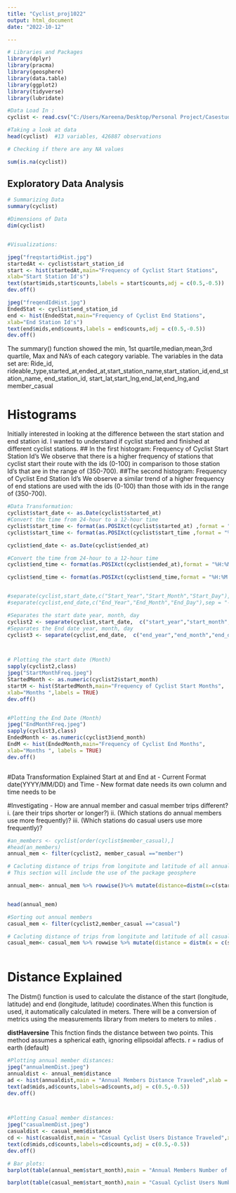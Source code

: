 ```yaml
---
title: "Cyclist_proj1022"
output: html_document
date: "2022-10-12"

---
```



```r
# Libraries and Packages 
library(dplyr)
library(pracma)
library(geosphere)
library(data.table)
library(ggplot2)
library(tidyverse)
library(lubridate)

```




```r
#Data Load In : 
cyclist <- read.csv("C:/Users/Kareena/Desktop/Personal Project/Casestudy_cyclisticOct22/Data/Divvy_Trips_2020_Q1.csv")

#Taking a look at data 
head(cyclist)  #13 variables, 426887 observations 

# Checking if there are any NA values 

sum(is.na(cyclist))

```

## Exploratory Data Analysis 
```r
# Summarizing Data
summary(cyclist)

#Dimensions of Data 
dim(cyclist)


#Visualizations:

jpeg("freqstartidHist.jpg")
startedAt <- cyclist$start_station_id
start <- hist(startedAt,main="Frequency of Cyclist Start Stations",
xlab="Start Station Id's")
text(start$mids,start$counts,labels = start$counts,adj = c(0.5,-0.5))
dev.off()

jpeg("freqendIdHist.jpg")
EndedStat <- cyclist$end_station_id
end <- hist(EndedStat,main="Frequency of Cyclist End Stations",
xlab="End Station Id's")
text(end$mids,end$counts,labels = end$counts,adj = c(0.5,-0.5))
dev.off()

```


The summary() function showed the min, 1st quartile,median,mean,3rd quartile, Max and NA's of each category variable. 
The variables in the data set are: Ride_id, rideable_type,started_at,ended_at,start_station_name,start_station_id,end_station_name, end_station_id, start_lat,start_lng,end_lat,end_lng,and member_casual 

# Histograms
Initially interested in looking at the difference between the start station and end station id. I wanted to understand if cyclist started and finished at different cyclist stations. 
## In the first histogram: Frequency of Cyclist Start Station Id's 
We observe that there is a higher frequency of stations that cyclist start their route with the ids (0-100) in comparison to those station Id's that are in the range of (350-700). 
##The second histogram: Frequency of Cyclist End Station Id's 
We observe a similar trend of a higher frequency of end stations are used with the ids (0-100) than those with ids in the range of (350-700).





```r
#Data Transformation:
cyclist$start_date <- as.Date(cyclist$started_at)
#Convert the time from 24-hour to a 12-hour time 
cyclist$start_time <- format(as.POSIXct(cyclist$started_at) ,format = "%H:%M:%S")
cyclist$start_time <- format(as.POSIXct(cyclist$start_time ,format = "%H:%M:%S"),format ="%I:%M:%S %p")

cyclist$end_date <- as.Date(cyclist$ended_at)

#Convert the time from 24-hour to a 12-hour time 
cyclist$end_time <- format(as.POSIXct(cyclist$ended_at),format = "%H:%M:%S")

cyclist$end_time <- format(as.POSIXct(cyclist$end_time,format = "%H:%M:%S"),format ="%I:%M:%S %p")


#separate(cyclist,start_date,c("Start_Year","Start_Month","Start_Day"),sep = " ")
#separate(cyclist,end_date,c("End_Year","End_Month","End_Day"),sep = "-")

#Separates the start date year, month, day 
cyclist2 <- separate(cyclist,start_date,  c("start_year","start_month","start_day"))
#Separates the End date year, month, day 
cyclist3 <- separate(cyclist,end_date,  c("end_year","end_month","end_day"))



# Plotting the start date (Month)
sapply(cyclist2,class)
jpeg("StartMonthFreq.jpeg")
StartedMonth <- as.numeric(cyclist2$start_month)
startM <- hist(StartedMonth,main="Frequency of Cyclist Start Months",
xlab="Months ",labels = TRUE)
dev.off()


#Plotting the End Date (Month)
jpeg("EndMonthFreq.jpeg")
sapply(cyclist3,class)
EndedMonth <- as.numeric(cyclist3$end_month)
EndM <- hist(EndedMonth,main="Frequency of Cyclist End Months",
xlab="Months ", labels = TRUE)
dev.off()



```

#Data Transformation Explained 
Start at and End at
 - Current Format date(YYYY/MM/DD) and Time 
 - New format date needs its own column and time needs to be 


#Investigating 
- How are annual member and casual member trips different? 
i. (are their trips shorter or longer?)
ii. (Which stations do annual members use more frequently)?
iii. (Which stations do casual users use more frequently)?

```r


#an_members <- cyclist[order(cyclist$member_casual),]
#head(an_members)
annual_mem <- filter(cyclist2, member_casual =="member")

# Cacluting distance of trips from longitute and latitude of all annual  members 
# This section will include the use of the package geosphere 

annual_mem<- annual_mem %>% rowwise()%>% mutate(distance=distm(x=c(start_lng,start_lat),y=c(end_lng,end_lat),fun = distHaversine)[,1]/1609)


head(annual_mem)

#Sorting out annual members 
casual_mem <- filter(cyclist2,member_casual =="casual")

# Cacluting distance of trips from longitute and latitude of all casual  members 
casual_mem<- casual_mem %>% rowwise %>% mutate(distance = distm(x = c(start_lng,start_lat),y=c(end_lng,end_lat),fun = distHaversine)[,1]/1609)



```

# Distance Explained 
The Distm() function is used to calculate the distance of the start (longitude, latitude) and end (longitude, latitude) coordinates.When this function is used, it automatically calculated in meters. There will be a conversion of metrics using the measurements library from meters to meters to miles . 

**distHaversine**
This fnction finds the distance between two points. This method assumes a spherical eath, ignoring ellipsoidal affects. 
 r = radius of earth (default)


```r
#Plotting annual member distances: 
jpeg("annualmemDist.jpeg")
annualdist <- annual_mem$distance
ad <- hist(annualdist,main = "Annual Members Distance Traveled",xlab = "Distance (Miles)",xlim = c(0,10),size = 1)
text(ad$mids,ad$counts,labels=ad$counts,adj = c(0.5,-0.5))
dev.off()



#Plotting Casual member distances: 
jpeg("casualmemDist.jpeg")
casualdist <- casual_mem$distance
cd <- hist(casualdist,main = "Casual Cyclist Users Distance Traveled",xlab = "Distance (Miles)",xlim = c(0,10),size = 1)
text(cd$mids,cd$counts,labels=cd$counts,adj = c(0.5,-0.5))
dev.off()

```
```r
# Bar plots: 
barplot(table(annual_mem$start_month),main = "Annual Members Number of Use By Month",xlab = "Month",ylab = "Count",border = "black",names.arg = c("Jan","Feb","Mar"),col = "blue",density = 50000)

barplot(table(casual_mem$start_month),main = "Casual Cyclist Users Number of Use By Month",xlab = "Month",ylab = "Count",names.arg = c("Jan","Feb","Mar"),border = "black",col = "red",density = 50000)


```
